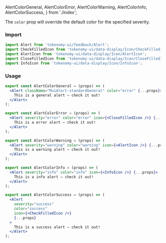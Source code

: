   AlertColorGeneral,
  AlertColorError,
  AlertColorWarning,
  AlertColorInfo,
  AlertColorSuccess,
} from './index';

<Title>Alert Colors</Title>
<Subtitle>
  The <code>color</code> prop will override the default color for the specified
  severity.
</Subtitle>

### Import

```jsx
import Alert from 'tokenomy-ui/feedback/Alert';
import CheckFilledIcon from 'tokenomy-ui/data-display/Icon/CheckFilledIcon';
import AlertIcon from 'tokenomy-ui/data-display/Icon/AlertIcon';
import CloseFilledIcon from 'tokenomy-ui/data-display/Icon/CloseFilledIcon';
import InfoIcon from 'tokenomy-ui/data-display/Icon/InfoIcon';
```

### Usage

<AlertColorGeneral />

```jsx
export const AlertColorGeneral = (props) => (
  <Alert className="MuiAlert-standardGeneral" color="error" {...props}>
    This is a general alert — check it out!
  </Alert>
);
```

<AlertColorError />

```jsx
export const AlertColorError = (props) => (
  <Alert severity="error" color="error" icon={<CloseFilledIcon />} {...props}>
    This is a error alert — check it out!
  </Alert>
);
```

<AlertColorWarning />

```jsx
export const AlertColorWarning = (props) => (
  <Alert severity="warning" color="warning" icon={<AlertIcon />} {...props}>
    This is a warning alert — check it out!
  </Alert>
);
```

<AlertColorInfo />

```jsx
export const AlertColorInfo = (props) => (
  <Alert severity="info" color="info" icon={<InfoIcon />} {...props}>
    This is a info alert — check it out!
  </Alert>
);
```

<AlertColorSuccess />

```jsx
export const AlertColorSuccess = (props) => (
  <Alert
    severity="success"
    color="success"
    icon={<CheckFilledIcon />}
    {...props}
  >
    This is a success alert — check it out!
  </Alert>
);
```
